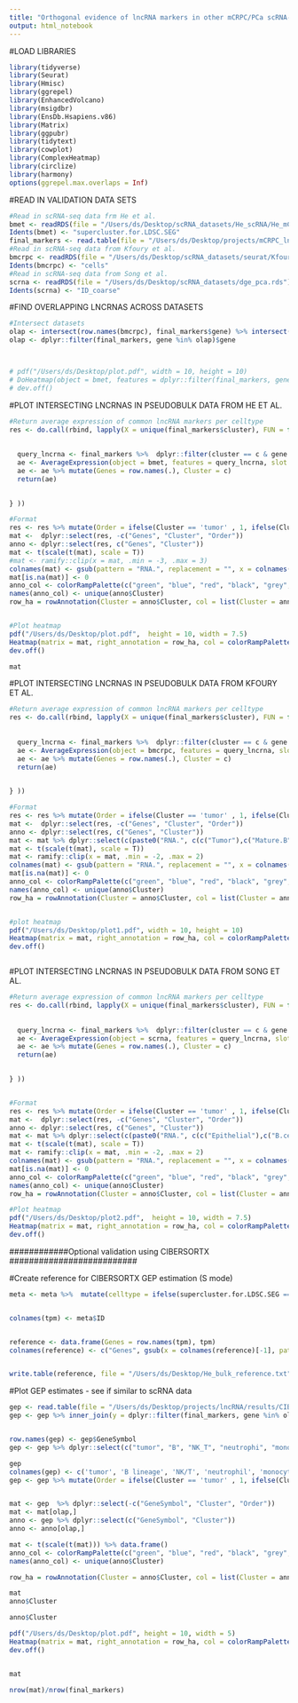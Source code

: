 ```yaml
---
title: "Orthogonal evidence of lncRNA markers in other mCRPC/PCa scRNA-seq datasets"
output: html_notebook
---
```

#LOAD LIBRARIES
```r

library(tidyverse)
library(Seurat)
library(Hmisc)
library(ggrepel)
library(EnhancedVolcano)
library(msigdbr)
library(EnsDb.Hsapiens.v86)
library(Matrix)
library(ggpubr)
library(tidytext)
library(cowplot)
library(ComplexHeatmap)
library(circlize)
library(harmony)
options(ggrepel.max.overlaps = Inf)

```


#READ IN VALIDATION DATA SETS
```r
#Read in scRNA-seq data frm He et al. 
bmet <- readRDS(file = "/Users/ds/Desktop/scRNA_datasets/He_scRNA/He_mCRPC.rds")
Idents(bmet) <- "supercluster.for.LDSC.SEG"
final_markers <- read.table(file = "/Users/ds/Desktop/projects/mCRPC_lncRNA_analysis/results/final_markers_mCRPC_He.txt", header = T, sep = "\t")
#Read in scRNA-seq data from Kfoury et al. 
bmcrpc <- readRDS(file = "/Users/ds/Desktop/scRNA_datasets/seurat/Kfoury_bmCRPC_scRNA.rds")
Idents(bmcrpc) <- "cells"
#Read in scRNA-seq data from Song et al. 
scrna <- readRDS(file = "/Users/ds/Desktop/scRNA_datasets/dge_pca.rds")
Idents(scrna) <- "ID_coarse"

```

#FIND OVERLAPPING LNCRNAS ACROSS DATASETS
```r
#Intersect datasets
olap <- intersect(row.names(bmcrpc), final_markers$gene) %>% intersect( row.names(scrna))
olap <- dplyr::filter(final_markers, gene %in% olap)$gene



# pdf("/Users/ds/Desktop/plot.pdf", width = 10, height = 10)
# DoHeatmap(object = bmet, features = dplyr::filter(final_markers, gene %in% olap)$gene, slot = "scale.data", )
# dev.off()

```

#PLOT INTERSECTING LNCRNAS IN PSEUDOBULK DATA FROM HE ET AL. 
```r

#Return average expression of common lncRNA markers per celltype
res <- do.call(rbind, lapply(X = unique(final_markers$cluster), FUN = function(c){
  
  
  query_lncrna <- final_markers %>%  dplyr::filter(cluster == c & gene %in% olap) %>% arrange(-avg_log2FC)  %>% .$gene
  ae <- AverageExpression(object = bmet, features = query_lncrna, slot = "data") %>%  data.frame() %>% log1p() 
  ae <- ae %>% mutate(Genes = row.names(.), Cluster = c)
  return(ae)

  
} ))

#Format
res <- res %>% mutate(Order = ifelse(Cluster == 'tumor' , 1, ifelse(Cluster == 'B lineage', 2, ifelse(Cluster=='NK/T', 3, ifelse(Cluster == "neutrophil", 4, ifelse(Cluster == "monocyte/macrophage", 5, ifelse(Cluster == "erythroid", 6, 7))  ))))) %>% arrange(Order)
mat <-  dplyr::select(res, -c("Genes", "Cluster", "Order"))
anno <- dplyr::select(res, c("Genes", "Cluster"))
mat <- t(scale(t(mat), scale = T)) 
#mat <- ramify::clip(x = mat, .min = -3, .max = 3)
colnames(mat) <- gsub(pattern = "RNA.", replacement = "", x = colnames(mat))
mat[is.na(mat)] <- 0
anno_col <- colorRampPalette(c("green", "blue", "red", "black", "grey", "purple"))(6)
names(anno_col) <- unique(anno$Cluster)
row_ha = rowAnnotation(Cluster = anno$Cluster, col = list(Cluster = anno_col))


#Plot heatmap
pdf("/Users/ds/Desktop/plot.pdf",  height = 10, width = 7.5)
Heatmap(matrix = mat, right_annotation = row_ha, col = colorRampPalette(c("purple","black", "yellow"))(3), show_column_names = T, cluster_columns = F, na_col = 'black', cluster_rows = F, column_split =as.character(c("A", rep("B", 1),rep("C",1),rep("D", 1), "E" , "F")),row_names_gp = grid::gpar(fontsize = 10) , column_names_gp = gpar(fontsize = 10) ,row_split = c(rep("A",17 ), rep("B", 5), rep("C", 16), rep("D",11 ), rep("E", 8), rep("F", 4)))
dev.off()

mat

```


#PLOT INTERSECTING LNCRNAS IN PSEUDOBULK DATA FROM KFOURY ET AL.
```r
#Return average expression of common lncRNA markers per celltype
res <- do.call(rbind, lapply(X = unique(final_markers$cluster), FUN = function(c){
  
  
  query_lncrna <- final_markers %>%  dplyr::filter(cluster == c & gene %in% olap) %>% arrange(-avg_log2FC)  %>% .$gene
  ae <- AverageExpression(object = bmcrpc, features = query_lncrna, slot = "data") %>%  data.frame() %>% log1p() 
  ae <- ae %>% mutate(Genes = row.names(.), Cluster = c)
  return(ae)

  
} ))

#Format
res <- res %>% mutate(Order = ifelse(Cluster == 'tumor' , 1, ifelse(Cluster == 'B lineage', 2, ifelse(Cluster=='NK/T', 3, ifelse(Cluster == "neutrophil", 4, ifelse(Cluster == "monocyte/macrophage", 5, ifelse(Cluster == "erythroid", 6, 7))  ))))) %>% arrange(Order)
mat <-  dplyr::select(res, -c("Genes", "Cluster", "Order"))
anno <- dplyr::select(res, c("Genes", "Cluster"))
mat <- mat %>% dplyr::select(c(paste0("RNA.", c(c("Tumor"),c("Mature.B","memBcell" ,"Pro.B","Immature.B.cells"),  c("CTL.1", "CTL.2", "NK", "NKT", "CD4..Naive" ,"Treg.Active","Th1.17","Treg.Resting","CD8..Naive"),c("Mono3" , "mDC"  ,"TIM" ,"TAM" ,"Mono2"  ,"Mono1","Monocyte.prog"), c("Erythroid")))))#Group similar celltypes together
mat <- t(scale(t(mat), scale = T)) 
mat <- ramify::clip(x = mat, .min = -2, .max = 2)
colnames(mat) <- gsub(pattern = "RNA.", replacement = "", x = colnames(mat))
mat[is.na(mat)] <- 0
anno_col <- colorRampPalette(c("green", "blue", "red", "black", "grey", "purple"))(6)
names(anno_col) <- unique(anno$Cluster)
row_ha = rowAnnotation(Cluster = anno$Cluster, col = list(Cluster = anno_col))


#plot heatmap
pdf("/Users/ds/Desktop/plot1.pdf", width = 10, height = 10)
Heatmap(matrix = mat, right_annotation = row_ha, col = colorRampPalette(c("purple","black", "yellow"))(3), show_column_names = T, cluster_columns = F, na_col = 'black', cluster_rows = F, column_split =as.character(c("A", rep("B", 4),rep("C",9),rep("D", 7), "E" )), row_split = c(rep("A",17 ), rep("B", 5), rep("C", 16), rep("D",11 ), rep("E", 8), rep("F", 4)))
dev.off()



```


#PLOT INTERSECTING LNCRNAS IN PSEUDOBULK DATA FROM SONG ET AL.
```r
#Return average expression of common lncRNA markers per celltype
res <- do.call(rbind, lapply(X = unique(final_markers$cluster), FUN = function(c){
  
  
  query_lncrna <- final_markers %>%  dplyr::filter(cluster == c & gene %in% olap) %>% arrange(-avg_log2FC)  %>% .$gene
  ae <- AverageExpression(object = scrna, features = query_lncrna, slot = "data") %>%  data.frame() %>% log1p() 
  ae <- ae %>% mutate(Genes = row.names(.), Cluster = c)
  return(ae)

  
} ))


#Format
res <- res %>% mutate(Order = ifelse(Cluster == 'tumor' , 1, ifelse(Cluster == 'B lineage', 2, ifelse(Cluster=='NK/T', 3, ifelse(Cluster == "neutrophil", 4, ifelse(Cluster == "monocyte/macrophage", 5, ifelse(Cluster == "erythroid", 6, 7))  ))))) %>% arrange(Order)
mat <-  dplyr::select(res, -c("Genes", "Cluster", "Order"))
anno <- dplyr::select(res, c("Genes", "Cluster"))
mat <- mat %>% dplyr::select(c(paste0("RNA.", c(c("Epithelial"),c("B.cell", "Plasma"),  c("T.cell"),c("Myeloid")))))#Group similar cell types
mat <- t(scale(t(mat), scale = T)) 
mat <- ramify::clip(x = mat, .min = -2, .max = 2)
colnames(mat) <- gsub(pattern = "RNA.", replacement = "", x = colnames(mat))
mat[is.na(mat)] <- 0
anno_col <- colorRampPalette(c("green", "blue", "red", "black", "grey", "purple"))(6)
names(anno_col) <- unique(anno$Cluster)
row_ha = rowAnnotation(Cluster = anno$Cluster, col = list(Cluster = anno_col))

#Plot heatmap
pdf("/Users/ds/Desktop/plot2.pdf",  height = 10, width = 7.5)
Heatmap(matrix = mat, right_annotation = row_ha, col = colorRampPalette(c("purple","black", "yellow"))(3), show_column_names = T, cluster_columns = F, na_col = 'black', cluster_rows = F, column_split =as.character(c("A", rep("B", 2),rep("C",1),rep("D", 1))),row_split = c(rep("A",17 ), rep("B", 5), rep("C", 16), rep("D",11 ), rep("E", 8), rep("F", 4)))
dev.off()


```


############Optional validation using CIBERSORTX ##########################

#Create reference for CIBERSORTX GEP estimation (S mode)
```r


meta <- meta %>%  mutate(celltype = ifelse(supercluster.for.LDSC.SEG == "NK/T", "NK_T.", ifelse(supercluster.for.LDSC.SEG == "monocyte/macrophage", "monocyte_macrophage.",ifelse(supercluster.for.LDSC.SEG == "B lineage", "B.",ifelse(supercluster.for.LDSC.SEG == "tumor", "tumor.", ifelse(supercluster.for.LDSC.SEG == "erythroid", "erythroid.", supercluster.for.LDSC.SEG)) ) ))) %>% group_by(celltype) %>% mutate(ID = paste0(celltype, 1:n())) 


colnames(tpm) <- meta$ID


reference <- data.frame(Genes = row.names(tpm), tpm)
colnames(reference) <- c("Genes", gsub(x = colnames(reference)[-1], pattern = ".[0-9]*$", replacement = ""))


write.table(reference, file = "/Users/ds/Desktop/He_bulk_reference.txt", quote = F, row.names = F, sep = "\t" )


```

#Plot GEP estimates - see if similar to scRNA data
```r
gep <- read.table(file = "/Users/ds/Desktop/projects/lncRNA/results/CIBERSORTxGEP_Job40_GEPs.txt", header = T)
gep <- gep %>% inner_join(y = dplyr::filter(final_markers, gene %in% olap), by = c("GeneSymbol"= "gene"))


row.names(gep) <- gep$GeneSymbol
gep <- gep %>% dplyr::select(c("tumor", "B", "NK_T", "neutrophi", "monocyte_macrophage", "erythroid", "cluster", "GeneSymbol"))

gep
colnames(gep) <- c('tumor', 'B lineage', 'NK/T', 'neutrophil', 'monocyte/macrophage', 'erythroid', 'Cluster', 'GeneSymbol')
gep <- gep %>% mutate(Order = ifelse(Cluster == 'tumor' , 1, ifelse(Cluster == 'B lineage', 2, ifelse(Cluster=='NK/T', 3, ifelse(Cluster == "neutrophil", 4, ifelse(Cluster == "monocyte/macrophage", 5, ifelse(Cluster == "erythroid", 6, 7))  ))))) %>% arrange(Order)


mat <- gep  %>% dplyr::select(-c("GeneSymbol", "Cluster", "Order"))
mat <- mat[olap,]
anno <- gep %>% dplyr::select(c("GeneSymbol", "Cluster"))
anno <- anno[olap,]

mat <- t(scale(t(mat))) %>% data.frame() 
anno_col <- colorRampPalette(c("green", "blue", "red", "black", "grey", "purple"))(6)
names(anno_col) <- unique(anno$Cluster)

row_ha = rowAnnotation(Cluster = anno$Cluster, col = list(Cluster = anno_col))

mat
anno$Cluster

anno$Cluster

pdf("/Users/ds/Desktop/plot.pdf", height = 10, width = 5)
Heatmap(matrix = mat, right_annotation = row_ha, col = colorRampPalette(c("purple","black", "yellow"))(3), show_column_names = T, cluster_rows = F, cluster_columns = F, na_col = 'black', row_split  = c(rep("A",16 ), rep("B", 2), rep("C", 9), rep("D",11 ), rep("E", 3), rep("F", 4)) , column_split = letters[1:6], height = unit(10, 'cm'), row_names_gp = grid::gpar(fontsize = 8) , column_names_gp = gpar(fontsize = 10), cluster_row_slices = F, cluster_column_slices = F)
dev.off()


mat

nrow(mat)/nrow(final_markers)


```

